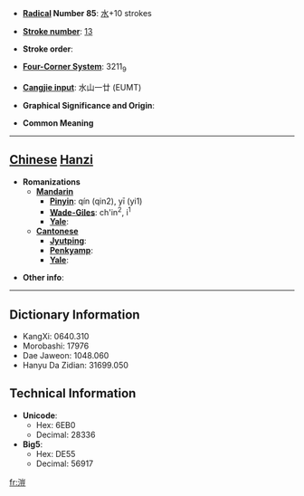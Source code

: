 * '''[[Wiktionary:Chinese radical index| Radical]] Number 85''': [[Wiktionary:Chinese radical index 水|水]]+10 strokes

* '''[[Wiktionary:Chinese total strokes index|Stroke number]]''': [[Wiktionary:Chinese total strokes index 13|13]]

* '''Stroke order''': 

* '''[[Wiktionary:Chinese four corner index|Four-Corner System]]''': 3211<sub>9</sub>

* '''[[Wiktionary:Chinese Cangjie index|Cangjie input]]''': 水山一廿 (EUMT)

* '''Graphical Significance and Origin''': 

* '''Common Meaning'''

----

== [[Chinese]] [[Hanzi]] ==

* '''Romanizations'''
** '''[[Mandarin]]'''
*** '''[[Pinyin]]''': qín (qin2), yī (yi1)
*** '''[[Wade-Giles]]''': ch'in<sup>2</sup>, i<sup>1</sup>
*** '''[[Yale]]''': 
** '''[[Cantonese]]'''
*** '''[[Jyutping]]''':
*** '''[[Penkyamp]]''': 
*** '''[[Yale]]''': 

* '''Other info''': 

----

== Dictionary Information ==

* KangXi: 0640.310
* Morobashi: 17976
* Dae Jaweon: 1048.060
* Hanyu Da Zidian: 31699.050

== Technical Information ==

* '''Unicode''':
** Hex: 6EB0
** Decimal: 28336
* '''Big5''':
** Hex: DE55
** Decimal: 56917

[[fr:溰]]